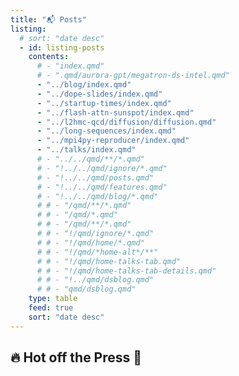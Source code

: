 ```yaml
---
title: "📬 Posts"
listing:
  # sort: "date desc"
  - id: listing-posts
    contents:
      # - "index.qmd"
      # - ".qmd/aurora-gpt/megatron-ds-intel.qmd"
      - "../blog/index.qmd"
      - "../dope-slides/index.qmd"
      - "../startup-times/index.qmd"
      - "../flash-attn-sunspot/index.qmd"
      - "../l2hmc-qcd/diffusion/diffusion.qmd"
      - "../long-sequences/index.qmd"
      - "../mpi4py-reproducer/index.qmd"
      - "../talks/index.qmd"
      # - "../../qmd/**/*.qmd"
      # - "!../../qmd/ignore/*.qmd"
      # - "!../../qmd/posts.qmd"
      # - "!../../qmd/features.qmd"
      # - "!../../qmd/blog/*.qmd"
      # # - "/qmd/**/*.qmd"
      # # - "/qmd/*.qmd"
      # # - "/qmd/**/*.qmd"
      # # - "!/qmd/ignore/*.qmd"
      # # - "!/qmd/home/*.qmd"
      # # - "!/qmd/*home-alt*/**"
      # # - "!/qmd/home-talks-tab.qmd"
      # # - "!/qmd/home-talks-tab-details.qmd"
      # # - "!../qmd/dsblog.qmd"
      # # - "qmd/dsblog.qmd"
    type: table
    feed: true
    sort: "date desc"
---
```


## 🔥 Hot off the Press 📰

:::: {.feature}

::: {.feature-top}

::: {#listing-posts}
:::

:::

::::
